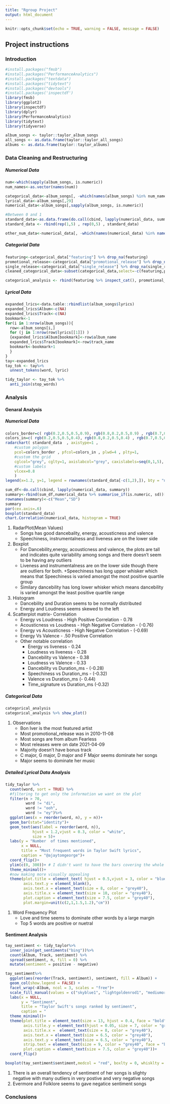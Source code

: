```yaml
---
title: "Rgroup Project"
output: html_document
---
```


```r
knitr::opts_chunk$set(echo = TRUE, warning = FALSE, message = FALSE) 
```

## Project instructions {.tabset}



### Introduction

```r
#install.packages("fmsb")
#install.packages("PerformanceAnalytics")
#install.packages("textdata")
#install.packages("tidytext")
#install.packages("devtools")
#install.packages('inspectdf')
library(fmsb)
library(ggplot2)
library(inspectdf)
library(dplyr)
library(PerformanceAnalytics)
library(tidytext)
library(tidyverse)

```
```r
album_songs <- taylor::taylor_album_songs
all_songs <- as.data.frame(taylor::taylor_all_songs)
albums <- as.data.frame(taylor::taylor_albums)
```

### Data Cleaning and Restructuring

##### Numerical Data
```r
num<-which(sapply(album_songs, is.numeric))
num_names<-as.vector(names(num))

categorical_data<-album_songs[, -which(names(album_songs) %in% num_names)]
lyrical_data<-album_songs[,29]
numerical_data<-album_songs[,sapply(album_songs, is.numeric)]

#Between 0 and 1
standard_data<-as.data.frame(do.call(cbind, lapply(numerical_data, summary)))[c(1,4,6),c(2,3,7,8,9,10,11)]
standard_data <- rbind(rep(1,5) , rep(0,5) , standard_data)

other_num_data<-numerical_data[, -which(names(numerical_data) %in% names(standard_data))]
```
##### Categorial Data
```r
featuring<-categorical_data["featuring"] %>% drop_na(featuring)
promotional_release<-categorical_data["promotional_release"] %>% drop_na(promotional_release)
single_release<-categorical_data["single_release"] %>% drop_na(single_release)
cleaned_categorical_data<-subset(categorical_data,select=-c(featuring,promotional_release,single_release))

categorical_analysis <- rbind(featuring %>% inspect_cat(), promotional_release %>% inspect_cat, single_release %>% inspect_cat(), cleaned_categorical_data %>% select(!c(artist,album_release, key_name, track_name,lyrics)) %>% inspect_cat())
```
##### Lyrical Data
```r
expanded_lrics<-data.table::rbindlist(album_songs$lyrics)
expanded_lrics$Album<-c(NA)
expanded_lrics$Track<-c(NA)
bookmark<-1
for(i in 1:nrow(album_songs)){
  row<-album_songs[i,]
  for (j in 1:nrow(row$lyrics[[1]]) )
  {expanded_lrics$Album[bookmark]<-row$album_name
  expanded_lrics$Track[bookmark]<-row$track_name
  bookmark<-bookmark+1
  }
}
tay<-expanded_lrics
tay_tok <- tay%>%
  unnest_tokens(word, lyric) 

tidy_taylor <- tay_tok %>%
  anti_join(stop_words)
```


### Analysis

#### Genaral Analysis

##### Numerical Data

```r
colors_border=c( rgb(0.2,0.5,0.5,0.9), rgb(0.8,0.2,0.5,0.9) , rgb(0.7,0.5,0.1,0.9) )
colors_in=c( rgb(0.2,0.5,0.5,0.4), rgb(0.8,0.2,0.5,0.4) , rgb(0.7,0.5,0.1,0.4) )
radarchart( standard_data  , axistype=1 , 
    #custom polygon
    pcol=colors_border , pfcol=colors_in , plwd=4 , plty=1,
    #custom the grid
    cglcol="grey", cglty=1, axislabcol="grey", caxislabels=seq(0,1,5), cglwd=0.8,
    #custom labels
    vlcex=0.8 
    )
legend(x=1.2, y=1, legend = rownames(standard_data[-c(1,2),]), bty = "n", pch=20 , col=colors_in , text.col = "grey", cex=1.2, pt.cex=3)

sum_df<-do.call(cbind, lapply(numerical_data, summary))
summary<-rbind(sum_df,numerical_data %>% summarise_if(is.numeric, sd))[c(4,7),]
rownames(summary)<-c("Mean","SD")
summary
par(cex.axis=.6) 
boxplot(standard_data)
chart.Correlation(numerical_data, histogram = TRUE)

```

1. RadarPlot(Mean Values)
    + Songs has good dancebality, energy, acousticness and valence 
    + Speechiness, instrumentalness and liveness are on the lower side
2. Boxplot
    + For Dancebility,energy, acousticness and valence, the plots are tall and indicates quite variability among songs and there doesn't seem to be having any outliers
    + Liveness and instrumentalness are on the lower side though there are outliers for both.
    +Speechiness has long upper whisker which means that Speechiness is varied amongst the most positive quartile group
    + Similary dancebility has long lower whisker which means dancebility is varied amongst the least positive quartile range
3. Histogram 
    + Dancebility and Duration seems to be normally distributed
    + Energy and Loudness seems skewed to the left
4. Scatterplot matrix- Correlation
    + Energy vs Loudness - High Positive Correlation - 0.78
    + Acousticness vs Loudness - High Negative Correlation - (-0.76)
    + Energy vs Acousticness - High Negative Correlation - (-0.69)
    + Energy Vs Valence - .50 Positive Correlation
    + Other notable correlation
      + Energy vs liveness - 0.24
      + Loudness vs liveness - 0.28
      + Dancebility vs Valence - 0.38
      + Loudness vs Valence - 0.33
      + Dancebility vs Duration_ms - (-0.28)
      + Speechiness vs Duration_ms - (-0.32)
      + Valence vs Duration_ms  (- 0.44)
      + Time_signature vs Duration_ms (-0.32)

##### Categorical Data
```r
categorical_analysis
categorical_analysis %>% show_plot()
```

1. Observations
    + Bon Iver is the most featured artist
    + Most promotional_release was in 2010-11-08
    + Most songs are from album Fearless
    + Most releases were on date 2021-04-09
    + Majority doesn't have bonus track
    + C major, G major, D major and F Major seems dominate her songs
    + Major seems to dominate her music

##### Detailed Lyrical Data Analysis

``` r
tidy_taylor %>%
  count(word, sort = TRUE) %>%
  #filtering to get only the information we want on the plot
  filter(n > 70,
         word != "di",
         word != "ooh",
         word != "ey")%>%
  ggplot(aes(x = reorder(word, n), y = n))+
  geom_bar(stat="identity")+
  geom_text(aes(label = reorder(word, n)), 
            hjust = 1.2,vjust = 0.3, color = "white", 
            size = 5)+
  labs(y = "Number  of times mentioned", 
       x = NULL,
       title = "Most frequent words in Taylor Swift lyrics",
       caption = "@ajaytomgeorge")+
  coord_flip()+
  ylim(c(0, 300))+ # I didn't want to have the bars covering the whole plotting area
  theme_minimal()+
  #now making more visually appealing
  theme(plot.title = element_text( hjust = 0.5,vjust = 3, color = "blue3", size = 14,  family="Forte"),
        axis.text.y = element_blank(),
        axis.text.x = element_text(size = 8, color = "grey40"),
        axis.title.x = element_text(size = 10, color = "grey40"),
        plot.caption = element_text(size = 7.5, color = "grey40"),
        plot.margin=unit(c(2,1,1.5,1.2),"cm"))

```


1. Word Frequency Plot
    + Love and time seems to dominate other words by a large margin
    + Top 5 words are positive or nuetral
    
#### Sentiment Analysis

``` r
tay_sentiment <- tidy_taylor%>%
  inner_join(get_sentiments("bing"))%>% 
  count(Album, Track, sentiment) %>%
  spread(sentiment, n, fill = 0) %>%
  mutate(sentiment = positive - negative)
```

```r

tay_sentiment%>%
  ggplot(aes(reorder(Track, sentiment), sentiment, fill = Album)) +
  geom_col(show.legend = FALSE) +
  facet_wrap(~Album, ncol = 3, scales = "free")+
  scale_fill_manual(values = c("skyblue1", "lightgoldenrod1", "mediumorchid3", "red2", "plum1", "slategray","mediumorchid3", "red2", "plum1"))+
  labs(x = NULL,
       y = "Sentiment",
       title = "Taylor Swift's songs ranked by sentiment",
       caption = "                                                                                                                                    ajaytomgeorge")+
  theme_minimal()+
  theme(plot.title = element_text(size = 13, hjust = 0.4, face = "bold"),
        axis.title.y = element_text(hjust = 0.05, size = 7, color = "grey40", angle = 0),
        axis.title.x =  element_text(size = 8, color = "grey40"),
        axis.text.x = element_text(size = 6.5, color = "grey40"),
        axis.text.y = element_text(size = 6.5, color = "grey40"), 
        strip.text = element_text(size = 9, color = "grey40", face = "bold"),
        plot.caption = element_text(size = 7.5, color = "grey40"))+
  coord_flip()

```
```r
boxplot(tay_sentiment$sentiment,medcol = "red", boxlty = 0, whisklty = 1)
```


1. There is an overall tendency of sentiment of her songs is slighty negative with many outliers in very postive and very negative songs
2. Evermore and Folklore seems to gave negatice sentiment songs




 
### Conclusions